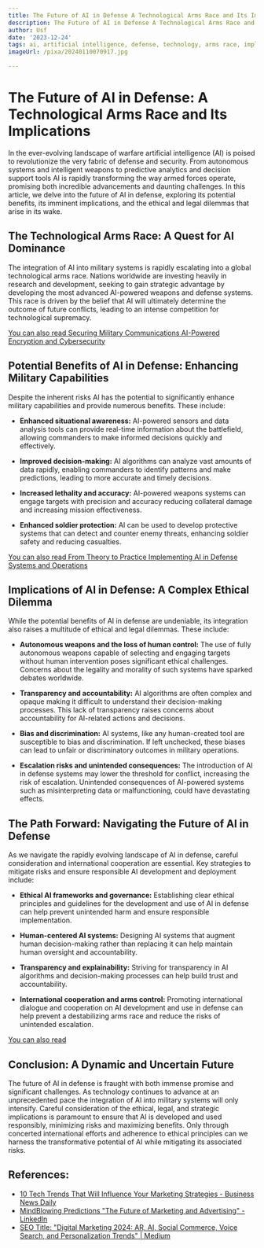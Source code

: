 ```yaml
---
title: The Future of AI in Defense A Technological Arms Race and Its Implications
description: The Future of AI in Defense A Technological Arms Race and Its Implications
author: Usf
date: '2023-12-24'
tags: ai, artificial intelligence, defense, technology, arms race, implications
imageUrl: /pixa/20240110070917.jpg

---
```

# **The Future of  AI in Defense: A Technological Arms Race and  Its Implications**

In the ever-evolving landscape of warfare  artificial intelligence (AI) is  poised to revolutionize the very fabric of defense and security. From autonomous systems and intelligent weapons to predictive analytics and decision  support tools AI is rapidly transforming the way armed forces operate, promising both incredible advancements and daunting challenges. In this  article, we delve into the future of AI in defense, exploring its potential benefits, its imminent implications, and the ethical and legal dilemmas that arise in  its  wake.

## **The  Technological Arms Race: A Quest for  AI Dominance**

The integration of  AI into military systems is rapidly escalating into a global technological arms race. Nations worldwide are investing heavily in research and development, seeking to gain strategic advantage by developing  the most advanced AI-powered weapons and defense systems. This race is driven by the belief that AI will ultimately determine the outcome of future conflicts, leading to an intense competition for technological supremacy.

[You can also read Securing Military Communications AI-Powered Encryption and  Cybersecurity](Securing%20Military%20Communications%20AI-Powered%20Encryption%20and%20Cybersecurity)


## **Potential  Benefits of AI  in Defense: Enhancing  Military Capabilities**

Despite the inherent risks AI has the potential to significantly enhance military  capabilities and provide  numerous benefits. These include:

* **Enhanced situational  awareness:** AI-powered sensors and data analysis  tools  can provide real-time information about the battlefield, allowing commanders  to make informed decisions quickly and effectively.

* **Improved decision-making:** AI algorithms can  analyze vast amounts of data  rapidly, enabling commanders to identify patterns and make predictions, leading to more accurate and timely decisions.

* **Increased lethality and accuracy:** AI-powered weapons systems can engage targets with precision and accuracy reducing collateral damage and increasing mission  effectiveness.

* **Enhanced soldier  protection:** AI can be used  to develop protective systems that can detect and counter enemy threats, enhancing  soldier safety and reducing casualties.

[You can also read From  Theory to Practice Implementing AI in Defense Systems and Operations](From%20Theory%20to%20Practice%20Implementing%20AI%20in%20Defense%20Systems%20and%20Operations)


## **Implications of AI in Defense: A  Complex Ethical Dilemma**

While the potential benefits of  AI in defense are undeniable, its integration also  raises  a multitude of ethical and legal dilemmas. These include:

* **Autonomous weapons and the loss of human control:** The use of  fully  autonomous weapons capable of selecting and engaging  targets without human intervention poses significant  ethical challenges. Concerns about the legality and morality of such systems have sparked  debates worldwide.

* **Transparency and accountability:**  AI algorithms are often complex and  opaque making  it difficult to understand  their decision-making processes. This lack of transparency raises concerns about  accountability for  AI-related actions and decisions.

* **Bias and discrimination:** AI  systems, like any human-created tool are susceptible to bias and discrimination. If  left unchecked, these biases can lead to unfair or  discriminatory outcomes in military operations.

* **Escalation  risks and unintended consequences:**  The introduction  of AI in defense systems may lower the threshold for conflict, increasing the risk of escalation. Unintended consequences of AI-powered systems such as misinterpreting data  or malfunctioning, could have devastating effects.

## **The Path Forward:  Navigating the  Future of AI in Defense**

As we navigate the rapidly evolving landscape of  AI in  defense,  careful consideration and international cooperation are essential. Key strategies to mitigate risks and ensure responsible AI development and deployment include:

* **Ethical AI frameworks and governance:** Establishing clear ethical principles and guidelines for the development and use of AI in defense can help prevent unintended harm and ensure responsible implementation.

* **Human-centered AI systems:** Designing AI systems that augment human decision-making rather than replacing  it  can help  maintain human oversight and accountability.

* **Transparency and explainability:** Striving for transparency  in AI algorithms and decision-making  processes can  help build trust and accountability.

* **International cooperation and arms control:** Promoting international dialogue and cooperation on AI development and use in defense can help prevent a destabilizing arms race and reduce the risks of unintended escalation.

[You can also read ]()


## **Conclusion: A Dynamic and Uncertain Future**

The future of AI in defense  is fraught  with both immense  promise and significant challenges. As technology  continues to advance at an unprecedented pace the integration of AI into military systems will only intensify. Careful consideration of  the ethical, legal, and strategic implications is paramount to ensure that AI is developed and used  responsibly, minimizing risks and maximizing benefits. Only through concerted international efforts and  adherence to ethical principles can we harness the transformative potential of AI while mitigating  its associated  risks.

## References:
- [10 Tech Trends That Will Influence Your Marketing Strategies - Business News Daily](https://www.businessnewsdaily.com/8564-future-of-marketing.html)
- [MindBlowing Predictions "The Future of Marketing and Advertising" - LinkedIn](https://www.linkedin.com/pulse/mindblowing-predictions-future-marketing)
- [SEO Title: "Digital Marketing 2024: AR, AI, Social Commerce, Voice Search, and Personalization Trends" | Medium](https://medium.com/@TaqweemFatima/futuristic-digital-marketing-trends-2024-your-brand-your-way-230f81ddf094)
